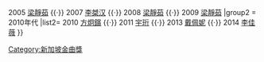 {{Navbox
|name  = 新加坡金曲獎區域傑出歌手獎（馬來西亞）
|title = [[新加坡金曲獎]]區域傑出歌手獎（馬來西亞）
|titlestyle=background:	#FFFF00
|group1 = 2000年代
|list1= 2004 [[梁靜茹]] {{·}} 2005 [[梁靜茹]] {{·}} 2007 [[李桀汉]] {{·}} 2008 [[梁靜茹]] {{·}} 2009 [[梁靜茹]]
|group2 = 2010年代
|list2= 2010 [[方泂鑌|方炯鑌]] {{·}} 2011 [[宇珩]] {{·}} 2013 [[戴佩妮]] {{·}} 2014 [[李佳薇 (歌手)|李佳薇]]
}}
<noinclude>
[[Category:新加坡金曲獎]]
</noinclude>